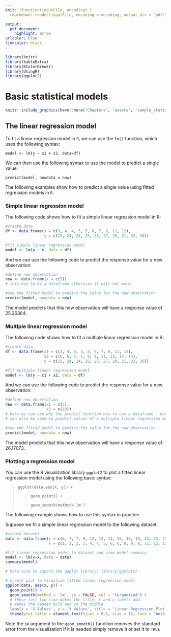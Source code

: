 ```yaml
---
knit: (function(inputFile, encoding) {
  rmarkdown::render(inputFile, encoding = encoding, output_dir = "pdfs") })

output:
  pdf_document:
    highlight: arrow
urlcolor: blue
linkcolor: black
---
```


```r
library(knitr)
library(kableExtra)
library(RColorBrewer)
library(UsingR)
library(ggplot2)
```

# Basic statistical models

```r
knitr::include_graphics(here::here('Chapters', 'assets', 'sample_statistics.png'))
```

## The linear regression model

To fit a linear regression model in `R`, we can use the `lm()` function, which uses the following syntax:

`model <- lm(y ~ x1 + x2, data=df)`

We can then use the following syntax to use the model to predict a single value:

`predict(model, newdata = new)`

The following examples show how to predict a single value using fitted regression models in `R`.

### Simple linear regression model

The following code shows how to fit a simple linear regression model in R:

```r
#create data
df <- data.frame(x = c(3, 4, 4, 5, 5, 6, 7, 8, 11, 12),
                 y = c(22, 24, 24, 25, 25, 27, 29, 31, 32, 36))

#fit simple linear regression model
model <- lm(y ~ x, data = df)
```

And we can use the following code to predict the response value for a new observation:

```r
#define new observation
new <- data.frame(x = c(5))
# this has to be a dataframe otherwise it will not work.

#use the fitted model to predict the value for the new observation
predict(model, newdata = new)
```
The model predicts that this new observation will have a response value of $25.36364$.

### Multiple linear regression model

The following code shows how to fit a multiple linear regression model in R:

```r
#create data
df <- data.frame(x1 = c(3, 4, 4, 5, 5, 6, 7, 8, 11, 12),
                 x2 = c(6, 6, 7, 7, 8, 9, 11, 13, 14, 14),
                 y = c(22, 24, 24, 25, 25, 27, 29, 31, 32, 36))

#fit multiple linear regression model
model <- lm(y ~ x1 + x2, data = df)
```
And we can use the following code to predict the response value for a new observation:

```r
#define new observation
new <- data.frame(x1 = c(5),
                  x2 = c(10))
# here we can see why the predict function has to use a dataframe - because it
# can also be used to predict values of a multiple linear regression model

#use the fitted model to predict the value for the new observation
predict(model, newdata = new)
```
The model predicts that this new observation will have a response value of $26.17073$.

### Plotting a regression model

You can use the R visualization library `ggplot2` to plot a fitted linear regression model using the following basic syntax:

> `ggplot(data,aes(x, y)) +`
> 
>> `geom_point() +`
>
>>`geom_smooth(method='lm')`

The following example shows how to use this syntax in practice.

Suppose we fit a simple linear regression model to the following dataset:

```r
#create dataset
data <- data.frame(y = c(6, 7, 7, 9, 12, 13, 13, 15, 16, 19, 22, 23, 23, 25, 26),
                   x = c(1, 2, 2, 3, 4, 4, 5, 6, 6, 8, 9, 9, 11, 12, 12))

#fit linear regression model to dataset and view model summary
model <- lm(y~x, data = data)
summary(model)
```

```r
# Make sure to import the ggplot library: library(ggplot2)

# Create plot to visualize fitted linear regression model
ggplot(data, aes(x, y)) +
  geom_point() +
  geom_smooth(method = 'lm', se = FALSE, col = "turquoise4") +
  # these last two line makes the title, x and y labels and
  # makes the header bold and in the middle
  labs(x = 'X Values', y = 'Y Values', title = 'Linear Regression Plot') +
  theme(plot.title = element_text(hjust = 0.5, size = 16, face = 'bold'))
```
Note the `se` argument to the `geom_smooth()` function removes the standard error from the visualization if it is needed simply remove it or set it to `TRUE`